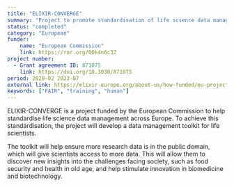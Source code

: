 ```yaml
---
title: "ELIXIR-CONVERGE"
summary: "Project to promote standardisation of life science data management across Europe via the creation of a dedicated toolkit and an extensive training program."
status: "completed"
category: "European"
funder:
    name: "European Commission"
    link: https://ror.org/00k4n6c32
project number:
  - Grant agreement ID: 871075 
    link: https://doi.org/10.3030/871075
period: 2020-02 2023-07
external link: https://elixir-europe.org/about-us/how-funded/eu-projects/converge
keywords: ["FAIR", "training", "human"]
---
```


ELIXIR-CONVERGE is a project funded by the European Commission to help standardise life science data management across Europe. To achieve this standardisation, the project will develop a data management toolkit for life scientists.

The toolkit will help ensure more research data is in the public domain, which will give scientists access to more data. This will allow them to discover new insights into the challenges facing society, such as food security and health in old age, and help stimulate innovation in biomedicine and biotechnology.
